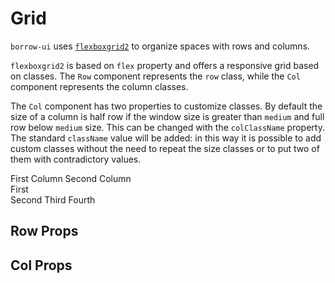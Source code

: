 

<Meta title="Components/Grid" component={Row} />

# Grid

`borrow-ui` uses [`flexboxgrid2`](https://evgenyrodionov.github.io/flexboxgrid2/)
to organize spaces with rows and columns.

`flexboxgrid2` is based on `flex` property and offers a responsive grid based on
classes.
The `Row` component represents the `row` class, while the `Col` component represents the
column classes.

The `Col` component has two properties to customize classes. By default the size of a column
is half row if the window size is greater than `medium` and full row below `medium` size.
This can be changed with the `colClassName` property. The standard `className` value will
be added: in this way it is possible to add custom classes without the need to repeat the
size classes or to put two of them with contradictory values.

<Preview>
    <Story name="Default">
        <div>
            <Row className="m-b-20">
                <Col style={{ backgroundColor: '#EEE' }}>
                    <span className="p-10 display-inline-block">First Column</span>
                </Col>
                <Col style={{ backgroundColor: '#E2E2E2' }}>
                    <span className="p-10 display-inline-block">Second Column</span>
                </Col>
            </Row>
            <Row>
                <Col colClassName="col-xs-12 col-sm-3" style={{ backgroundColor: '#EEE' }}>
                    <div>
                        <span className="p-10 display-inline-block">First</span>
                    </div>
                </Col>
                <Col colClassName="col-xs-12 col-sm-3" style={{ backgroundColor: '#E2E2E2' }}>
                    <span className="p-10 display-inline-block">Second</span>
                </Col>
                <Col colClassName="col-xs-12 col-sm-3" style={{ backgroundColor: '#EEE' }}>
                    <span className="p-10 display-inline-block">Third</span>
                </Col>
                <Col colClassName="col-xs-12 col-sm-3" style={{ backgroundColor: '#E2E2E2' }}>
                    <span className="p-10 display-inline-block">Fourth</span>
                </Col>
            </Row>
        </div>
    </Story>
</Preview>

## Row Props

<Props of={Row} />

## Col Props

<Props of={Col} />
